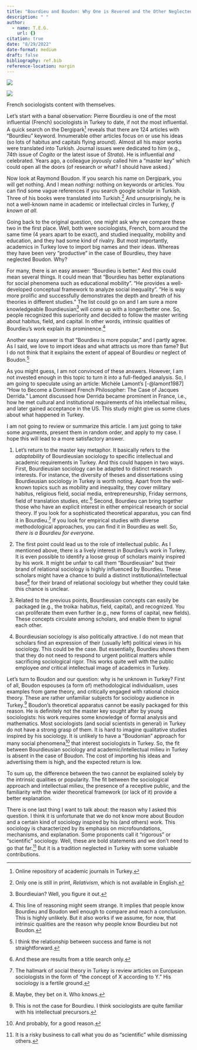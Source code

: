 ```yaml
---
title: "Bourdieu and Boudon: Why One is Revered and the Other Neglected in Turkey?"
description: " "
author: 
  - name: T.E.G.
    url: {}
citation: true
date: "8/29/2022"
date-format: medium
draft: false
bibliography: ref.bib
reference-location: margin
---
```


::: {#fig-elephants layout-ncol="2"}
![](pb.png)

![](rb.png)

French sociologists content with themselves.
:::

Let's start with a banal observation: Pierre Bourdieu is one of the most influential (French) sociologists in Turkey to date, if not *the* most influential. A quick search on the Dergipark[^1] reveals that there are 124 articles with "Bourdieu" keyword. Innumerable other articles focus on or use his ideas (so lots of habitus and capitals flying around). Almost all his major works were translated into Turkish. Journal issues were dedicated to him (e.g., 74th issue of *Cogito* or the latest issue of *Strata*). He is influential *and* celebrated. Years ago, a colleague joyously called him a "master key" which could open all the doors (of research or what? I should have asked.)

[^1]: Online repository of academic journals in Turkey.

Now look at Raymond Boudon. If you search his name on Dergipark, you will get nothing. And I mean *nothing:* nothing on keywords or articles. You can find some vague references if you search google scholar in Turkish. Three of his books were translated into Turkish.[^2] And unsurprisingly, he is not a well-known name in academic or intellectual circles in Turkey, *if known at all*.

[^2]: Only one is still in print, *Relativism*, which is not available in English.

Going back to the original question, one might ask why we compare these two in the first place. Well, both were sociologists, French, born around the same time (4 years apart to be exact), and studied inequality, mobility and education, and they had some kind of rivalry. But most importantly, academics in Turkey love to import big names and their ideas. Whereas they have been very "productive" in the case of Bourdieu, they have neglected Boudon. Why?

For many, there is an easy answer: "Bourdieu is better." And this could mean several things. It could mean that "Bourdieu has better explanations for social phenomena such as educational mobility". "He provides a well-developed conceptual framework to analyze social inequality". "He is way more prolific and successfully demonstrates the depth and breath of his theories in different studies." The list could go on and I am sure a more knowledgeable Bourdieusian[^3] will come up with a longer/better one. So, people recognized this superiority and decided to follow the master writing about habitus, field, and capital. In other words, intrinsic qualities of Bourdieu's work explain its prominence.[^4]

[^3]: Bourdieuian? Well, you figure it out.

[^4]: This line of reasoning might seem strange. It implies that people know Bourdieu and Boudon well enough to compare and reach a conclusion. This is highly unlikely. But it also works if we assume, for now, that intrinsic qualities are the reason why people know Bourdieu but not Boudon.

Another easy answer is that "Bourdieu is more popular," and I partly agree. As I said, we love to import ideas and what attracts us more than fame? But I do not think that it explains the extent of appeal of Bourdieu or neglect of Boudon.[^5]

[^5]: I think the relationship between success and fame is not straightforward.

As you might guess, I am not convinced of these answers. However, I am not invested enough in this topic to turn it into a full-fledged analysis. So, I am going to speculate using an article: Michèle Lamont's [-@lamont1987] "How to Become a Dominant French Philosopher: The Case of Jacques Derrida." Lamont discussed how Derrida became prominent in France, i.e., how he met cultural and institutional requirements of his intellectual milieu, and later gained acceptance in the US. This study might give us some clues about what happened in Turkey.

I am not going to review or summarize this article. I am just going to take some arguments, present them in random order, and apply to my case. I hope this will lead to a more satisfactory answer.

1.  Let's return to the master key metaphor. It basically refers to the *adaptability* of Bourdieusian sociology to specific intellectual and academic requirements in Turkey. And this could happen in two ways. First, Bourdieusian sociology can be adapted to distinct research interests. For instance, the diversity of theses and dissertations using Bourdieusian sociology in Turkey is worth noting. Apart from the well-known topics such as mobility and inequality, they cover military habitus, religious field, social media, entrepreneurship, Friday sermons, field of translation studies, etc.[^6] Second, Bourdieu can bring together those who have an explicit interest in either empirical research or social theory. If you look for a sophisticated theoretical apparatus, you can find it in Bourdieu.[^7] If you look for empirical studies with diverse methodological approaches, you can find it in Bourdieu as well. So, *there is a Bourdieu for everyone.*

2.  The first point could lead us to the role of intellectual public. As I mentioned above, there is a lively interest in Bourdieu's work in Turkey. It is even possible to identify a loose group of scholars mainly inspired by his work. It might be unfair to call them "Bourdieusian" but their brand of relational sociology is highly influenced by Bourdieu. These scholars might have a chance to build a distinct institutional/intellectual base[^8] for their brand of relational sociology but whether they could take this chance is unclear.

3.  Related to the previous points, Bourdieusian concepts can easily be packaged (e.g., the troika: habitus, field, capital), and recognized. You can proliferate them even further (e.g., new forms of capital, new fields). These concepts circulate among scholars, and enable them to signal each other.

4.  Bourdieusian sociology is also politically attractive. I do not mean that scholars find an expression of their (usually left) political views in his sociology. This could be the case. But essentially, Bourdieu shows them that they do not need to respond to urgent political matters while sacrificing sociological rigor. This works quite well with the public employee *and* critical intellectual image of academics in Turkey.

[^6]: And these are results from a title search only.

[^7]: The hallmark of social theory in Turkey is review articles on European sociologists in the form of "the concept of X according to Y." His sociology is a fertile ground.

[^8]: Maybe, they bet on it. Who knows.

Let's turn to Boudon and our question: why is he unknown in Turkey? First of all, Boudon espouses (a form of) methodological individualism, uses examples from game theory, and critically engaged with rational choice theory. These are rather unfamiliar subjects for sociology audience in Turkey.[^9] Boudon's theoretical apparatus cannot be easily packaged for this reason. He is definitely not the master key sought after by young sociologists: his work requires some knowledge of formal analysis and mathematics. Most sociologists (and social scientists in general) in Turkey do not have a strong grasp of them. It is hard to imagine qualitative studies inspired by his sociology. It is unlikely to have a "Boudonian" approach for many social phenomena[^10] that interest sociologists in Turkey. So, the fit between Bourdieusian sociology and academic/intellectual milieu in Turkey is absent in the case of Boudon. The cost of importing his ideas and advertising them is high, and the expected return is low.

[^9]: This is not the case for Bourdieu. I think sociologists are quite familiar with his intellectual precursors.

[^10]: And probably, for a good reason.

To sum up, the difference between the two cannot be explained solely by the intrinsic qualities or popularity. The fit between the sociological approach and intellectual milieu, the presence of a receptive public, and the familiarity with the wider theoretical framework (or lack of it) provide a better explanation.

There is one last thing I want to talk about: the reason why I asked this question. I think it is unfortunate that we do not know more about Boudon and a certain kind of sociology inspired by his (and others) work. This sociology is characterized by its emphasis on microfoundations, mechanisms, and explanation. Some proponents call it "rigorous" or "scientific" sociology. Well, these are bold statements and we don't need to go that far.[^11] But it is a tradition neglected in Turkey with some valuable contributions.

[^11]: It is a risky business to call what you do as "scientific" while dismissing others. 